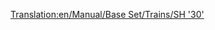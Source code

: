 [[Translation:en/Manual/Base Set/Trains/SH '30']]
{{it/Manual/Base Set/Trains/Treni|Image=[[File:en/Manual/Base Set/Trains/Sh30.png]]
|Name=SH "30"
|Costo=€ 60.936
|Velocità=160 km/h (100 mph)
|Peso=84 t
|Potenza=3.600 hp (2.685 kW)
|Annuale=€ 5.062
|Progettata=1965
|Durata esercizio=23
|Capacità=N/A
|Descrizione=Di solito è la prima locomotiva elettrica disponibile per un giocatore nel gioco. Non è più veloce della locomotiva diesel [[en/Manual/Base Set/Trains/Floss '47']], ma è più leggera di 28 t e con 1080 hp di potenza in più. Pertanto è un miglioramento immediato e di solito una buona scelta per i treni più lunghi e lenti.

|Real-life=La SH "30" corrisponde alla [https://www.wikipedia.org/wiki/British Rail Class 86 BR Class "86"], una locomotrice elettrica capace di velocità fino a 160 Km orari. Progettato principalmente per percorrere la West Coast Main Line in Gran Bretagna. Come la Metro-Cammell DMU, queste macchine risalgono agli inizi degli anni '60 e all'originale schema di elettrificazione della West Coast Line. Incredibilmente, alcuni sono ancora usati oggi per trainare il treno occasionale sulla West Coast Line, e usati di più nell'East Anglia.
}}